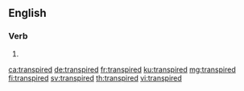 ==English==

===Verb===
{{head|en|verb form}}

# {{en-past of|transpire}}

[[ca:transpired]]
[[de:transpired]]
[[fr:transpired]]
[[ku:transpired]]
[[mg:transpired]]
[[fi:transpired]]
[[sv:transpired]]
[[th:transpired]]
[[vi:transpired]]
